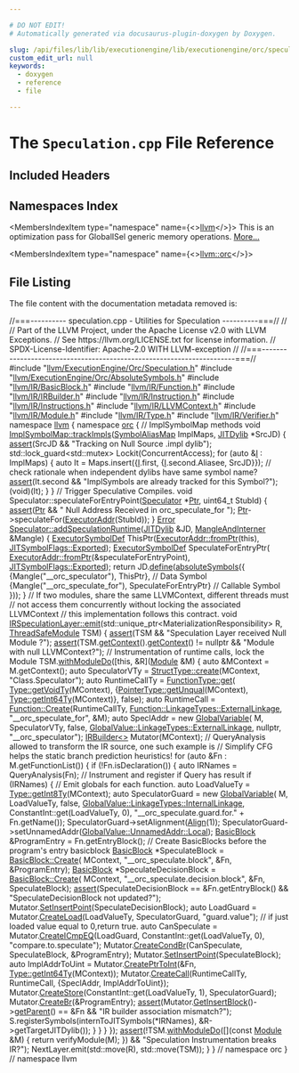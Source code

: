 ```yaml
---

# DO NOT EDIT!
# Automatically generated via docusaurus-plugin-doxygen by Doxygen.

slug: /api/files/lib/lib/executionengine/lib/executionengine/orc/speculation-cpp
custom_edit_url: null
keywords:
  - doxygen
  - reference
  - file

---
```





# The `Speculation.cpp` File Reference

<DoxygenPage pluginConfig={pluginConfig}>



## Included Headers

<IncludesList>
<IncludesListItem
  filePath="llvm/ExecutionEngine/Orc/Speculation.h"
  permalink="/docs/api/files/include/include/llvm/include/llvm/executionengine/include/llvm/executionengine/orc/speculation-h"
  isLocal="true" />
<IncludesListItem
  filePath="llvm/ExecutionEngine/Orc/AbsoluteSymbols.h"
  permalink="/docs/api/files/include/include/llvm/include/llvm/executionengine/include/llvm/executionengine/orc/absolutesymbols-h"
  isLocal="true" />
<IncludesListItem
  filePath="llvm/IR/BasicBlock.h"
  permalink="/docs/api/files/include/include/llvm/include/llvm/ir/basicblock-h"
  isLocal="true" />
<IncludesListItem
  filePath="llvm/IR/Function.h"
  permalink="/docs/api/files/include/include/llvm/include/llvm/ir/function-h"
  isLocal="true" />
<IncludesListItem
  filePath="llvm/IR/IRBuilder.h"
  permalink="/docs/api/files/include/include/llvm/include/llvm/ir/irbuilder-h"
  isLocal="true" />
<IncludesListItem
  filePath="llvm/IR/Instruction.h"
  permalink="/docs/api/files/include/include/llvm/include/llvm/ir/instruction-h"
  isLocal="true" />
<IncludesListItem
  filePath="llvm/IR/Instructions.h"
  permalink="/docs/api/files/include/include/llvm/include/llvm/ir/instructions-h"
  isLocal="true" />
<IncludesListItem
  filePath="llvm/IR/LLVMContext.h"
  permalink="/docs/api/files/include/include/llvm/include/llvm/ir/llvmcontext-h"
  isLocal="true" />
<IncludesListItem
  filePath="llvm/IR/Module.h"
  permalink="/docs/api/files/include/include/llvm/include/llvm/ir/module-h"
  isLocal="true" />
<IncludesListItem
  filePath="llvm/IR/Type.h"
  permalink="/docs/api/files/include/include/llvm/include/llvm/ir/type-h"
  isLocal="true" />
<IncludesListItem
  filePath="llvm/IR/Verifier.h"
  permalink="/docs/api/files/include/include/llvm/include/llvm/ir/verifier-h"
  isLocal="true" />
</IncludesList>

## Namespaces Index

<MembersIndex>

<MembersIndexItem
  type="namespace"
  name={<><a href="/docs/api/namespaces/llvm">llvm</a></>}>
This is an optimization pass for GlobalISel generic memory operations. <a href="/docs/api/namespaces/llvm/#details">More...</a>
</MembersIndexItem>

<MembersIndexItem
  type="namespace"
  name={<><a href="/docs/api/namespaces/llvm/orc">llvm::orc</a></>}>
</MembersIndexItem>

</MembersIndex>


## File Listing

The file content with the documentation metadata removed is:

<ProgramListing>

<Link id="l00001" /><CodeLine lineNumber="1"><span class="doxyHighlightComment">//===---------- speculation.cpp - Utilities for Speculation ----------===//</span></CodeLine>
<Link id="l00002" /><CodeLine lineNumber="2"><span class="doxyHighlightComment">//</span></CodeLine>
<Link id="l00003" /><CodeLine lineNumber="3"><span class="doxyHighlightComment">// Part of the LLVM Project, under the Apache License v2.0 with LLVM Exceptions.</span></CodeLine>
<Link id="l00004" /><CodeLine lineNumber="4"><span class="doxyHighlightComment">// See https://llvm.org/LICENSE.txt for license information.</span></CodeLine>
<Link id="l00005" /><CodeLine lineNumber="5"><span class="doxyHighlightComment">// SPDX-License-Identifier: Apache-2.0 WITH LLVM-exception</span></CodeLine>
<Link id="l00006" /><CodeLine lineNumber="6"><span class="doxyHighlightComment">//</span></CodeLine>
<Link id="l00007" /><CodeLine lineNumber="7"><span class="doxyHighlightComment">//===----------------------------------------------------------------------===//</span></CodeLine>
<Link id="l00008" /><CodeLine lineNumber="8"></CodeLine>
<Link id="l00009" /><CodeLine lineNumber="9"><span class="doxyHighlightPreprocessor">#include &quot;<a href="/docs/api/files/include/include/llvm/include/llvm/executionengine/include/llvm/executionengine/orc/speculation-h">llvm/ExecutionEngine/Orc/Speculation.h</a>&quot;</span></CodeLine>
<Link id="l00010" /><CodeLine lineNumber="10"></CodeLine>
<Link id="l00011" /><CodeLine lineNumber="11"><span class="doxyHighlightPreprocessor">#include &quot;<a href="/docs/api/files/include/include/llvm/include/llvm/executionengine/include/llvm/executionengine/orc/absolutesymbols-h">llvm/ExecutionEngine/Orc/AbsoluteSymbols.h</a>&quot;</span></CodeLine>
<Link id="l00012" /><CodeLine lineNumber="12"><span class="doxyHighlightPreprocessor">#include &quot;<a href="/docs/api/files/include/include/llvm/include/llvm/ir/basicblock-h">llvm/IR/BasicBlock.h</a>&quot;</span></CodeLine>
<Link id="l00013" /><CodeLine lineNumber="13"><span class="doxyHighlightPreprocessor">#include &quot;<a href="/docs/api/files/include/include/llvm/include/llvm/ir/function-h">llvm/IR/Function.h</a>&quot;</span></CodeLine>
<Link id="l00014" /><CodeLine lineNumber="14"><span class="doxyHighlightPreprocessor">#include &quot;<a href="/docs/api/files/include/include/llvm/include/llvm/ir/irbuilder-h">llvm/IR/IRBuilder.h</a>&quot;</span></CodeLine>
<Link id="l00015" /><CodeLine lineNumber="15"><span class="doxyHighlightPreprocessor">#include &quot;<a href="/docs/api/files/include/include/llvm/include/llvm/ir/instruction-h">llvm/IR/Instruction.h</a>&quot;</span></CodeLine>
<Link id="l00016" /><CodeLine lineNumber="16"><span class="doxyHighlightPreprocessor">#include &quot;<a href="/docs/api/files/include/include/llvm/include/llvm/ir/instructions-h">llvm/IR/Instructions.h</a>&quot;</span></CodeLine>
<Link id="l00017" /><CodeLine lineNumber="17"><span class="doxyHighlightPreprocessor">#include &quot;<a href="/docs/api/files/include/include/llvm/include/llvm/ir/llvmcontext-h">llvm/IR/LLVMContext.h</a>&quot;</span></CodeLine>
<Link id="l00018" /><CodeLine lineNumber="18"><span class="doxyHighlightPreprocessor">#include &quot;<a href="/docs/api/files/include/include/llvm/include/llvm/ir/module-h">llvm/IR/Module.h</a>&quot;</span></CodeLine>
<Link id="l00019" /><CodeLine lineNumber="19"><span class="doxyHighlightPreprocessor">#include &quot;<a href="/docs/api/files/include/include/llvm/include/llvm/ir/type-h">llvm/IR/Type.h</a>&quot;</span></CodeLine>
<Link id="l00020" /><CodeLine lineNumber="20"><span class="doxyHighlightPreprocessor">#include &quot;<a href="/docs/api/files/include/include/llvm/include/llvm/ir/verifier-h">llvm/IR/Verifier.h</a>&quot;</span></CodeLine>
<Link id="l00021" /><CodeLine lineNumber="21"></CodeLine>
<Link id="l00022" /><CodeLine lineNumber="22"><span class="doxyHighlightKeyword">namespace </span><span class="doxyHighlight"><a href="/docs/api/namespaces/llvm">llvm</a> &#123;</span></CodeLine>
<Link id="l00023" /><CodeLine lineNumber="23"></CodeLine>
<Link id="l00024" /><CodeLine lineNumber="24"><span class="doxyHighlightKeyword">namespace </span><span class="doxyHighlight"><a href="/docs/api/namespaces/llvm/orc">orc</a> &#123;</span></CodeLine>
<Link id="l00025" /><CodeLine lineNumber="25"></CodeLine>
<Link id="l00026" /><CodeLine lineNumber="26"><span class="doxyHighlightComment">// ImplSymbolMap methods</span></CodeLine>
<Link id="l00027" /><CodeLine lineNumber="27" lineLink="/docs/api/classes/llvm/orc/implsymbolmap/#a3b0cd2b18017842eb8c3b1fbc8b640c6"><span class="doxyHighlightKeywordType">void</span><span class="doxyHighlight"> <a href="/docs/api/classes/llvm/orc/implsymbolmap/#a3b0cd2b18017842eb8c3b1fbc8b640c6">ImplSymbolMap::trackImpls</a>(<a href="/docs/api/namespaces/llvm/orc/#adfa7bcc2544e48c4531ebfe74ae622b2">SymbolAliasMap</a> ImplMaps, <a href="/docs/api/classes/llvm/orc/jitdylib">JITDylib</a> &#42;SrcJD) &#123;</span></CodeLine>
<Link id="l00028" /><CodeLine lineNumber="28"><span class="doxyHighlight">  <a href="/docs/api/files/lib/lib/target/lib/target/amdgpu/silowercontrolflow-cpp/#a4868c5d81c5ccc98c47aeab6244346a0">assert</a>(SrcJD &amp;&amp; </span><span class="doxyHighlightStringLiteral">&quot;Tracking on Null Source .impl dylib&quot;</span><span class="doxyHighlight">);</span></CodeLine>
<Link id="l00029" /><CodeLine lineNumber="29"><span class="doxyHighlight">  std::lock&#95;guard&lt;std::mutex&gt; Lockit(ConcurrentAccess);</span></CodeLine>
<Link id="l00030" /><CodeLine lineNumber="30"><span class="doxyHighlight">  </span><span class="doxyHighlightKeywordFlow">for</span><span class="doxyHighlight"> (</span><span class="doxyHighlightKeyword">auto</span><span class="doxyHighlight"> &amp;<a href="/docs/api/files/lib/lib/support/md5-cpp/#ac0eafdc9ee161b71e7af98af736952fd">I</a> : ImplMaps) &#123;</span></CodeLine>
<Link id="l00031" /><CodeLine lineNumber="31"><span class="doxyHighlight">    </span><span class="doxyHighlightKeyword">auto</span><span class="doxyHighlight"> It = Maps.insert(&#123;<a href="/docs/api/files/lib/lib/support/md5-cpp/#ac0eafdc9ee161b71e7af98af736952fd">I</a>.first, &#123;<a href="/docs/api/files/lib/lib/support/md5-cpp/#ac0eafdc9ee161b71e7af98af736952fd">I</a>.second.Aliasee, SrcJD&#125;&#125;);</span></CodeLine>
<Link id="l00032" /><CodeLine lineNumber="32"><span class="doxyHighlight">    </span><span class="doxyHighlightComment">// check rationale when independent dylibs have same symbol name?</span></CodeLine>
<Link id="l00033" /><CodeLine lineNumber="33"><span class="doxyHighlight">    <a href="/docs/api/files/lib/lib/target/lib/target/amdgpu/silowercontrolflow-cpp/#a4868c5d81c5ccc98c47aeab6244346a0">assert</a>(It.second &amp;&amp; </span><span class="doxyHighlightStringLiteral">&quot;ImplSymbols are already tracked for this Symbol?&quot;</span><span class="doxyHighlight">);</span></CodeLine>
<Link id="l00034" /><CodeLine lineNumber="34"><span class="doxyHighlight">    (void)(It);</span></CodeLine>
<Link id="l00035" /><CodeLine lineNumber="35"><span class="doxyHighlight">  &#125;</span></CodeLine>
<Link id="l00036" /><CodeLine lineNumber="36"><span class="doxyHighlight">&#125;</span></CodeLine>
<Link id="l00037" /><CodeLine lineNumber="37"></CodeLine>
<Link id="l00038" /><CodeLine lineNumber="38"><span class="doxyHighlightComment">// Trigger Speculative Compiles.</span></CodeLine>
<Link id="l00039" /><CodeLine lineNumber="39"><span class="doxyHighlightKeywordType">void</span><span class="doxyHighlight"> Speculator::speculateForEntryPoint(<a href="/docs/api/classes/llvm/orc/speculator">Speculator</a> &#42;<a href="/docs/api/files/lib/lib/analysis/targetlibraryinfo-cpp/#aca185e6d0e9f423dbb24440206454872a11dbf501abf829b3ab7049c2d3a8a053">Ptr</a>, uint64&#95;t StubId) &#123;</span></CodeLine>
<Link id="l00040" /><CodeLine lineNumber="40"><span class="doxyHighlight">  <a href="/docs/api/files/lib/lib/target/lib/target/amdgpu/silowercontrolflow-cpp/#a4868c5d81c5ccc98c47aeab6244346a0">assert</a>(<a href="/docs/api/files/lib/lib/analysis/targetlibraryinfo-cpp/#aca185e6d0e9f423dbb24440206454872a11dbf501abf829b3ab7049c2d3a8a053">Ptr</a> &amp;&amp; </span><span class="doxyHighlightStringLiteral">&quot; Null Address Received in orc&#95;speculate&#95;for &quot;</span><span class="doxyHighlight">);</span></CodeLine>
<Link id="l00041" /><CodeLine lineNumber="41"><span class="doxyHighlight">  <a href="/docs/api/files/lib/lib/analysis/targetlibraryinfo-cpp/#aca185e6d0e9f423dbb24440206454872a11dbf501abf829b3ab7049c2d3a8a053">Ptr</a>-&gt;speculateFor(<a href="/docs/api/classes/llvm/orc/executoraddr">ExecutorAddr</a>(StubId));</span></CodeLine>
<Link id="l00042" /><CodeLine lineNumber="42"><span class="doxyHighlight">&#125;</span></CodeLine>
<Link id="l00043" /><CodeLine lineNumber="43"></CodeLine>
<Link id="l00044" /><CodeLine lineNumber="44" lineLink="/docs/api/classes/llvm/orc/speculator/#aa6a0f8e9226177178d049976fd7394be"><span class="doxyHighlight"><a href="/docs/api/classes/llvm/error">Error</a> <a href="/docs/api/classes/llvm/orc/speculator/#aa6a0f8e9226177178d049976fd7394be">Speculator::addSpeculationRuntime</a>(<a href="/docs/api/classes/llvm/orc/jitdylib">JITDylib</a> &amp;JD,</span></CodeLine>
<Link id="l00045" /><CodeLine lineNumber="45"><span class="doxyHighlight">                                        <a href="/docs/api/classes/llvm/orc/mangleandinterner">MangleAndInterner</a> &amp;Mangle) &#123;</span></CodeLine>
<Link id="l00046" /><CodeLine lineNumber="46"><span class="doxyHighlight">  <a href="/docs/api/classes/llvm/orc/executorsymboldef">ExecutorSymbolDef</a> ThisPtr(<a href="/docs/api/classes/llvm/orc/executoraddr/#a8adb0ae35f7e95c960c86cfe19bc7215">ExecutorAddr::fromPtr</a>(</span><span class="doxyHighlightKeyword">this</span><span class="doxyHighlight">),</span></CodeLine>
<Link id="l00047" /><CodeLine lineNumber="47"><span class="doxyHighlight">                            <a href="/docs/api/classes/llvm/jitsymbolflags/#ad509c6d010720c4f71aeac1fba93f8cbaeb59403a31ee3f63734a411e9e42ddd8">JITSymbolFlags::Exported</a>);</span></CodeLine>
<Link id="l00048" /><CodeLine lineNumber="48"><span class="doxyHighlight">  <a href="/docs/api/classes/llvm/orc/executorsymboldef">ExecutorSymbolDef</a> SpeculateForEntryPtr(</span></CodeLine>
<Link id="l00049" /><CodeLine lineNumber="49"><span class="doxyHighlight">      <a href="/docs/api/classes/llvm/orc/executoraddr/#a8adb0ae35f7e95c960c86cfe19bc7215">ExecutorAddr::fromPtr</a>(&amp;speculateForEntryPoint), <a href="/docs/api/classes/llvm/jitsymbolflags/#ad509c6d010720c4f71aeac1fba93f8cbaeb59403a31ee3f63734a411e9e42ddd8">JITSymbolFlags::Exported</a>);</span></CodeLine>
<Link id="l00050" /><CodeLine lineNumber="50"><span class="doxyHighlight">  </span><span class="doxyHighlightKeywordFlow">return</span><span class="doxyHighlight"> JD.<a href="/docs/api/classes/llvm/orc/jitdylib/#a5ec8631eb0c37168d6f85c4ecad77747">define</a>(<a href="/docs/api/namespaces/llvm/orc/#a3a6ca0ed8ac3267e0579452013a2e82d">absoluteSymbols</a>(&#123;</span></CodeLine>
<Link id="l00051" /><CodeLine lineNumber="51"><span class="doxyHighlight">      &#123;Mangle(</span><span class="doxyHighlightStringLiteral">&quot;&#95;&#95;orc&#95;speculator&quot;</span><span class="doxyHighlight">), ThisPtr&#125;,                </span><span class="doxyHighlightComment">// Data Symbol</span></CodeLine>
<Link id="l00052" /><CodeLine lineNumber="52"><span class="doxyHighlight">      &#123;Mangle(</span><span class="doxyHighlightStringLiteral">&quot;&#95;&#95;orc&#95;speculate&#95;for&quot;</span><span class="doxyHighlight">), SpeculateForEntryPtr&#125; </span><span class="doxyHighlightComment">// Callable Symbol</span></CodeLine>
<Link id="l00053" /><CodeLine lineNumber="53"><span class="doxyHighlight">  &#125;));</span></CodeLine>
<Link id="l00054" /><CodeLine lineNumber="54"><span class="doxyHighlight">&#125;</span></CodeLine>
<Link id="l00055" /><CodeLine lineNumber="55"></CodeLine>
<Link id="l00056" /><CodeLine lineNumber="56"><span class="doxyHighlightComment">// If two modules, share the same LLVMContext, different threads must</span></CodeLine>
<Link id="l00057" /><CodeLine lineNumber="57"><span class="doxyHighlightComment">// not access them concurrently without locking the associated LLVMContext</span></CodeLine>
<Link id="l00058" /><CodeLine lineNumber="58"><span class="doxyHighlightComment">// this implementation follows this contract.</span></CodeLine>
<Link id="l00059" /><CodeLine lineNumber="59" lineLink="/docs/api/classes/llvm/orc/irspeculationlayer/#ac443c17bb572b2276321acc44b417ec7"><span class="doxyHighlightKeywordType">void</span><span class="doxyHighlight"> <a href="/docs/api/classes/llvm/orc/irspeculationlayer/#ac443c17bb572b2276321acc44b417ec7">IRSpeculationLayer::emit</a>(std::unique&#95;ptr&lt;MaterializationResponsibility&gt; R,</span></CodeLine>
<Link id="l00060" /><CodeLine lineNumber="60"><span class="doxyHighlight">                              <a href="/docs/api/classes/llvm/orc/threadsafemodule">ThreadSafeModule</a> TSM) &#123;</span></CodeLine>
<Link id="l00061" /><CodeLine lineNumber="61"></CodeLine>
<Link id="l00062" /><CodeLine lineNumber="62"><span class="doxyHighlight">  <a href="/docs/api/files/lib/lib/target/lib/target/amdgpu/silowercontrolflow-cpp/#a4868c5d81c5ccc98c47aeab6244346a0">assert</a>(TSM &amp;&amp; </span><span class="doxyHighlightStringLiteral">&quot;Speculation Layer received Null Module ?&quot;</span><span class="doxyHighlight">);</span></CodeLine>
<Link id="l00063" /><CodeLine lineNumber="63"><span class="doxyHighlight">  <a href="/docs/api/files/lib/lib/target/lib/target/amdgpu/silowercontrolflow-cpp/#a4868c5d81c5ccc98c47aeab6244346a0">assert</a>(TSM.<a href="/docs/api/classes/llvm/orc/threadsafemodule/#a005c94184fdf73cdac56be7b8f17fc12">getContext</a>().<a href="/docs/api/classes/llvm/orc/threadsafecontext/#a26cd7d5082cf17b4782dc90afbc37899">getContext</a>() != </span><span class="doxyHighlightKeyword">nullptr</span><span class="doxyHighlight"> &amp;&amp;</span></CodeLine>
<Link id="l00064" /><CodeLine lineNumber="64"><span class="doxyHighlight">         </span><span class="doxyHighlightStringLiteral">&quot;Module with null LLVMContext?&quot;</span><span class="doxyHighlight">);</span></CodeLine>
<Link id="l00065" /><CodeLine lineNumber="65"></CodeLine>
<Link id="l00066" /><CodeLine lineNumber="66"><span class="doxyHighlight">  </span><span class="doxyHighlightComment">// Instrumentation of runtime calls, lock the Module</span></CodeLine>
<Link id="l00067" /><CodeLine lineNumber="67"><span class="doxyHighlight">  TSM.<a href="/docs/api/classes/llvm/orc/threadsafemodule/#a5dc53e9bbda9066a1ade839494fe0cd9">withModuleDo</a>(&#91;</span><span class="doxyHighlightKeyword">this</span><span class="doxyHighlight">, &amp;R&#93;(<a href="/docs/api/classes/llvm/module">Module</a> &amp;M) &#123;</span></CodeLine>
<Link id="l00068" /><CodeLine lineNumber="68"><span class="doxyHighlight">    </span><span class="doxyHighlightKeyword">auto</span><span class="doxyHighlight"> &amp;MContext = M.getContext();</span></CodeLine>
<Link id="l00069" /><CodeLine lineNumber="69"><span class="doxyHighlight">    </span><span class="doxyHighlightKeyword">auto</span><span class="doxyHighlight"> SpeculatorVTy = <a href="/docs/api/classes/llvm/structtype/#a82648246c07eb8a33f628eea28cb988c">StructType::create</a>(MContext, </span><span class="doxyHighlightStringLiteral">&quot;Class.Speculator&quot;</span><span class="doxyHighlight">);</span></CodeLine>
<Link id="l00070" /><CodeLine lineNumber="70"><span class="doxyHighlight">    </span><span class="doxyHighlightKeyword">auto</span><span class="doxyHighlight"> RuntimeCallTy = <a href="/docs/api/classes/llvm/functiontype/#af8be7844c269f201ebcee1e15048c378">FunctionType::get</a>(</span></CodeLine>
<Link id="l00071" /><CodeLine lineNumber="71"><span class="doxyHighlight">        <a href="/docs/api/classes/llvm/type/#a6e20e76960d952de088354cbcd14c3ab">Type::getVoidTy</a>(MContext),</span></CodeLine>
<Link id="l00072" /><CodeLine lineNumber="72"><span class="doxyHighlight">        &#123;<a href="/docs/api/classes/llvm/pointertype/#af8a1dbdbfd89aa4899b3c0d39495d0dd">PointerType::getUnqual</a>(MContext), <a href="/docs/api/classes/llvm/type/#a05186fa23e4d11b9855a9599ba87a4b7">Type::getInt64Ty</a>(MContext)&#125;, </span><span class="doxyHighlightKeyword">false</span><span class="doxyHighlight">);</span></CodeLine>
<Link id="l00073" /><CodeLine lineNumber="73"><span class="doxyHighlight">    </span><span class="doxyHighlightKeyword">auto</span><span class="doxyHighlight"> RuntimeCall =</span></CodeLine>
<Link id="l00074" /><CodeLine lineNumber="74"><span class="doxyHighlight">        <a href="/docs/api/classes/llvm/function/#a05d7aedbbdc0fd24e8bc27edfe9c603f">Function::Create</a>(RuntimeCallTy, <a href="/docs/api/classes/llvm/globalvalue/#aedfa75f0c85c4aa85b257f066fbea57ca6c93794d7b99cd433e96c53eadb15a6e">Function::LinkageTypes::ExternalLinkage</a>,</span></CodeLine>
<Link id="l00075" /><CodeLine lineNumber="75"><span class="doxyHighlight">                         </span><span class="doxyHighlightStringLiteral">&quot;&#95;&#95;orc&#95;speculate&#95;for&quot;</span><span class="doxyHighlight">, &amp;M);</span></CodeLine>
<Link id="l00076" /><CodeLine lineNumber="76"><span class="doxyHighlight">    </span><span class="doxyHighlightKeyword">auto</span><span class="doxyHighlight"> SpeclAddr = </span><span class="doxyHighlightKeyword">new</span><span class="doxyHighlight"> <a href="/docs/api/classes/llvm/globalvariable">GlobalVariable</a>(</span></CodeLine>
<Link id="l00077" /><CodeLine lineNumber="77"><span class="doxyHighlight">        M, SpeculatorVTy, </span><span class="doxyHighlightKeyword">false</span><span class="doxyHighlight">, <a href="/docs/api/classes/llvm/globalvalue/#aedfa75f0c85c4aa85b257f066fbea57ca6c93794d7b99cd433e96c53eadb15a6e">GlobalValue::LinkageTypes::ExternalLinkage</a>,</span></CodeLine>
<Link id="l00078" /><CodeLine lineNumber="78"><span class="doxyHighlight">        </span><span class="doxyHighlightKeyword">nullptr</span><span class="doxyHighlight">, </span><span class="doxyHighlightStringLiteral">&quot;&#95;&#95;orc&#95;speculator&quot;</span><span class="doxyHighlight">);</span></CodeLine>
<Link id="l00079" /><CodeLine lineNumber="79"></CodeLine>
<Link id="l00080" /><CodeLine lineNumber="80"><span class="doxyHighlight">    <a href="/docs/api/classes/llvm/irbuilder">IRBuilder&lt;&gt;</a> Mutator(MContext);</span></CodeLine>
<Link id="l00081" /><CodeLine lineNumber="81"></CodeLine>
<Link id="l00082" /><CodeLine lineNumber="82"><span class="doxyHighlight">    </span><span class="doxyHighlightComment">// QueryAnalysis allowed to transform the IR source, one such example is</span></CodeLine>
<Link id="l00083" /><CodeLine lineNumber="83"><span class="doxyHighlight">    </span><span class="doxyHighlightComment">// Simplify CFG helps the static branch prediction heuristics!</span></CodeLine>
<Link id="l00084" /><CodeLine lineNumber="84"><span class="doxyHighlight">    </span><span class="doxyHighlightKeywordFlow">for</span><span class="doxyHighlight"> (</span><span class="doxyHighlightKeyword">auto</span><span class="doxyHighlight"> &amp;Fn : M.getFunctionList()) &#123;</span></CodeLine>
<Link id="l00085" /><CodeLine lineNumber="85"><span class="doxyHighlight">      </span><span class="doxyHighlightKeywordFlow">if</span><span class="doxyHighlight"> (!Fn.isDeclaration()) &#123;</span></CodeLine>
<Link id="l00086" /><CodeLine lineNumber="86"></CodeLine>
<Link id="l00087" /><CodeLine lineNumber="87"><span class="doxyHighlight">        </span><span class="doxyHighlightKeyword">auto</span><span class="doxyHighlight"> IRNames = QueryAnalysis(Fn);</span></CodeLine>
<Link id="l00088" /><CodeLine lineNumber="88"><span class="doxyHighlight">        </span><span class="doxyHighlightComment">// Instrument and register if Query has result</span></CodeLine>
<Link id="l00089" /><CodeLine lineNumber="89"><span class="doxyHighlight">        </span><span class="doxyHighlightKeywordFlow">if</span><span class="doxyHighlight"> (IRNames) &#123;</span></CodeLine>
<Link id="l00090" /><CodeLine lineNumber="90"></CodeLine>
<Link id="l00091" /><CodeLine lineNumber="91"><span class="doxyHighlight">          </span><span class="doxyHighlightComment">// Emit globals for each function.</span></CodeLine>
<Link id="l00092" /><CodeLine lineNumber="92"><span class="doxyHighlight">          </span><span class="doxyHighlightKeyword">auto</span><span class="doxyHighlight"> LoadValueTy = <a href="/docs/api/classes/llvm/type/#a7ba5de75f50bb4a4ba920698edf39b28">Type::getInt8Ty</a>(MContext);</span></CodeLine>
<Link id="l00093" /><CodeLine lineNumber="93"><span class="doxyHighlight">          </span><span class="doxyHighlightKeyword">auto</span><span class="doxyHighlight"> SpeculatorGuard = </span><span class="doxyHighlightKeyword">new</span><span class="doxyHighlight"> <a href="/docs/api/classes/llvm/globalvariable">GlobalVariable</a>(</span></CodeLine>
<Link id="l00094" /><CodeLine lineNumber="94"><span class="doxyHighlight">              M, LoadValueTy, </span><span class="doxyHighlightKeyword">false</span><span class="doxyHighlight">, <a href="/docs/api/classes/llvm/globalvalue/#aedfa75f0c85c4aa85b257f066fbea57ca1511edd03e02d1f3dd277a3c6abf6ad5">GlobalValue::LinkageTypes::InternalLinkage</a>,</span></CodeLine>
<Link id="l00095" /><CodeLine lineNumber="95"><span class="doxyHighlight">              ConstantInt::get(LoadValueTy, 0),</span></CodeLine>
<Link id="l00096" /><CodeLine lineNumber="96"><span class="doxyHighlight">              </span><span class="doxyHighlightStringLiteral">&quot;&#95;&#95;orc&#95;speculate.guard.for.&quot;</span><span class="doxyHighlight"> + Fn.getName());</span></CodeLine>
<Link id="l00097" /><CodeLine lineNumber="97"><span class="doxyHighlight">          SpeculatorGuard-&gt;setAlignment(<a href="/docs/api/structs/llvm/align">Align</a>(1));</span></CodeLine>
<Link id="l00098" /><CodeLine lineNumber="98"><span class="doxyHighlight">          SpeculatorGuard-&gt;setUnnamedAddr(<a href="/docs/api/classes/llvm/globalvalue/#ae8df4be75bfc50b1eadd74e85c25fa45a509820290d57f333403f490dde7316f4">GlobalValue::UnnamedAddr::Local</a>);</span></CodeLine>
<Link id="l00099" /><CodeLine lineNumber="99"></CodeLine>
<Link id="l00100" /><CodeLine lineNumber="100"><span class="doxyHighlight">          <a href="/docs/api/classes/llvm/basicblock">BasicBlock</a> &amp;ProgramEntry = Fn.getEntryBlock();</span></CodeLine>
<Link id="l00101" /><CodeLine lineNumber="101"><span class="doxyHighlight">          </span><span class="doxyHighlightComment">// Create BasicBlocks before the program&#39;s entry basicblock</span></CodeLine>
<Link id="l00102" /><CodeLine lineNumber="102"><span class="doxyHighlight">          <a href="/docs/api/classes/llvm/basicblock">BasicBlock</a> &#42;SpeculateBlock = <a href="/docs/api/classes/llvm/basicblock/#a4a5b798214be930cf8e133c032ba0129">BasicBlock::Create</a>(</span></CodeLine>
<Link id="l00103" /><CodeLine lineNumber="103"><span class="doxyHighlight">              MContext, </span><span class="doxyHighlightStringLiteral">&quot;&#95;&#95;orc&#95;speculate.block&quot;</span><span class="doxyHighlight">, &amp;Fn, &amp;ProgramEntry);</span></CodeLine>
<Link id="l00104" /><CodeLine lineNumber="104"><span class="doxyHighlight">          <a href="/docs/api/classes/llvm/basicblock">BasicBlock</a> &#42;SpeculateDecisionBlock = <a href="/docs/api/classes/llvm/basicblock/#a4a5b798214be930cf8e133c032ba0129">BasicBlock::Create</a>(</span></CodeLine>
<Link id="l00105" /><CodeLine lineNumber="105"><span class="doxyHighlight">              MContext, </span><span class="doxyHighlightStringLiteral">&quot;&#95;&#95;orc&#95;speculate.decision.block&quot;</span><span class="doxyHighlight">, &amp;Fn, SpeculateBlock);</span></CodeLine>
<Link id="l00106" /><CodeLine lineNumber="106"></CodeLine>
<Link id="l00107" /><CodeLine lineNumber="107"><span class="doxyHighlight">          <a href="/docs/api/files/lib/lib/target/lib/target/amdgpu/silowercontrolflow-cpp/#a4868c5d81c5ccc98c47aeab6244346a0">assert</a>(SpeculateDecisionBlock == &amp;Fn.getEntryBlock() &amp;&amp;</span></CodeLine>
<Link id="l00108" /><CodeLine lineNumber="108"><span class="doxyHighlight">                 </span><span class="doxyHighlightStringLiteral">&quot;SpeculateDecisionBlock not updated?&quot;</span><span class="doxyHighlight">);</span></CodeLine>
<Link id="l00109" /><CodeLine lineNumber="109"><span class="doxyHighlight">          Mutator.<a href="/docs/api/classes/llvm/irbuilderbase/#ace45cae6925c65e9d6916e09dd5b17cc">SetInsertPoint</a>(SpeculateDecisionBlock);</span></CodeLine>
<Link id="l00110" /><CodeLine lineNumber="110"></CodeLine>
<Link id="l00111" /><CodeLine lineNumber="111"><span class="doxyHighlight">          </span><span class="doxyHighlightKeyword">auto</span><span class="doxyHighlight"> LoadGuard =</span></CodeLine>
<Link id="l00112" /><CodeLine lineNumber="112"><span class="doxyHighlight">              Mutator.<a href="/docs/api/classes/llvm/irbuilderbase/#a9b01712e5f196d6d3d021ef23aad50e4">CreateLoad</a>(LoadValueTy, SpeculatorGuard, </span><span class="doxyHighlightStringLiteral">&quot;guard.value&quot;</span><span class="doxyHighlight">);</span></CodeLine>
<Link id="l00113" /><CodeLine lineNumber="113"><span class="doxyHighlight">          </span><span class="doxyHighlightComment">// if just loaded value equal to 0,return true.</span></CodeLine>
<Link id="l00114" /><CodeLine lineNumber="114"><span class="doxyHighlight">          </span><span class="doxyHighlightKeyword">auto</span><span class="doxyHighlight"> CanSpeculate =</span></CodeLine>
<Link id="l00115" /><CodeLine lineNumber="115"><span class="doxyHighlight">              Mutator.<a href="/docs/api/classes/llvm/irbuilderbase/#a8c75539a39f167f352b37ccdd788a7e4">CreateICmpEQ</a>(LoadGuard, ConstantInt::get(LoadValueTy, 0),</span></CodeLine>
<Link id="l00116" /><CodeLine lineNumber="116"><span class="doxyHighlight">                                   </span><span class="doxyHighlightStringLiteral">&quot;compare.to.speculate&quot;</span><span class="doxyHighlight">);</span></CodeLine>
<Link id="l00117" /><CodeLine lineNumber="117"><span class="doxyHighlight">          Mutator.<a href="/docs/api/classes/llvm/irbuilderbase/#a972c30f044db799668bdcace5544edeb">CreateCondBr</a>(CanSpeculate, SpeculateBlock, &amp;ProgramEntry);</span></CodeLine>
<Link id="l00118" /><CodeLine lineNumber="118"></CodeLine>
<Link id="l00119" /><CodeLine lineNumber="119"><span class="doxyHighlight">          Mutator.<a href="/docs/api/classes/llvm/irbuilderbase/#ace45cae6925c65e9d6916e09dd5b17cc">SetInsertPoint</a>(SpeculateBlock);</span></CodeLine>
<Link id="l00120" /><CodeLine lineNumber="120"><span class="doxyHighlight">          </span><span class="doxyHighlightKeyword">auto</span><span class="doxyHighlight"> ImplAddrToUint =</span></CodeLine>
<Link id="l00121" /><CodeLine lineNumber="121"><span class="doxyHighlight">              Mutator.<a href="/docs/api/classes/llvm/irbuilderbase/#aae2c1bf70058f3665edaec525457030c">CreatePtrToInt</a>(&amp;Fn, <a href="/docs/api/classes/llvm/type/#a05186fa23e4d11b9855a9599ba87a4b7">Type::getInt64Ty</a>(MContext));</span></CodeLine>
<Link id="l00122" /><CodeLine lineNumber="122"><span class="doxyHighlight">          Mutator.<a href="/docs/api/classes/llvm/irbuilderbase/#ab086c5b9f9563eda0cdd703f454e041e">CreateCall</a>(RuntimeCallTy, RuntimeCall,</span></CodeLine>
<Link id="l00123" /><CodeLine lineNumber="123"><span class="doxyHighlight">                             &#123;SpeclAddr, ImplAddrToUint&#125;);</span></CodeLine>
<Link id="l00124" /><CodeLine lineNumber="124"><span class="doxyHighlight">          Mutator.<a href="/docs/api/classes/llvm/irbuilderbase/#aabfc20af4dcf7d94262824dcac2e7bed">CreateStore</a>(ConstantInt::get(LoadValueTy, 1),</span></CodeLine>
<Link id="l00125" /><CodeLine lineNumber="125"><span class="doxyHighlight">                              SpeculatorGuard);</span></CodeLine>
<Link id="l00126" /><CodeLine lineNumber="126"><span class="doxyHighlight">          Mutator.<a href="/docs/api/classes/llvm/irbuilderbase/#abab736a0141f903dc32a6f48828ad908">CreateBr</a>(&amp;ProgramEntry);</span></CodeLine>
<Link id="l00127" /><CodeLine lineNumber="127"></CodeLine>
<Link id="l00128" /><CodeLine lineNumber="128"><span class="doxyHighlight">          <a href="/docs/api/files/lib/lib/target/lib/target/amdgpu/silowercontrolflow-cpp/#a4868c5d81c5ccc98c47aeab6244346a0">assert</a>(Mutator.<a href="/docs/api/classes/llvm/irbuilderbase/#a60a6d6c205f483fa96597a960f3c093b">GetInsertBlock</a>()-&gt;<a href="/docs/api/classes/llvm/basicblock/#a1b4bf7c97cdc8159fd73d48063f0b250">getParent</a>() == &amp;Fn &amp;&amp;</span></CodeLine>
<Link id="l00129" /><CodeLine lineNumber="129"><span class="doxyHighlight">                 </span><span class="doxyHighlightStringLiteral">&quot;IR builder association mismatch?&quot;</span><span class="doxyHighlight">);</span></CodeLine>
<Link id="l00130" /><CodeLine lineNumber="130"><span class="doxyHighlight">          S.registerSymbols(internToJITSymbols(&#42;IRNames),</span></CodeLine>
<Link id="l00131" /><CodeLine lineNumber="131"><span class="doxyHighlight">                            &amp;R-&gt;getTargetJITDylib());</span></CodeLine>
<Link id="l00132" /><CodeLine lineNumber="132"><span class="doxyHighlight">        &#125;</span></CodeLine>
<Link id="l00133" /><CodeLine lineNumber="133"><span class="doxyHighlight">      &#125;</span></CodeLine>
<Link id="l00134" /><CodeLine lineNumber="134"><span class="doxyHighlight">    &#125;</span></CodeLine>
<Link id="l00135" /><CodeLine lineNumber="135"><span class="doxyHighlight">  &#125;);</span></CodeLine>
<Link id="l00136" /><CodeLine lineNumber="136"></CodeLine>
<Link id="l00137" /><CodeLine lineNumber="137"><span class="doxyHighlight">  <a href="/docs/api/files/lib/lib/target/lib/target/amdgpu/silowercontrolflow-cpp/#a4868c5d81c5ccc98c47aeab6244346a0">assert</a>(!TSM.<a href="/docs/api/classes/llvm/orc/threadsafemodule/#a5dc53e9bbda9066a1ade839494fe0cd9">withModuleDo</a>(&#91;&#93;(</span><span class="doxyHighlightKeyword">const</span><span class="doxyHighlight"> <a href="/docs/api/classes/llvm/module">Module</a> &amp;M) &#123; return verifyModule(M); &#125;) &amp;&amp;</span></CodeLine>
<Link id="l00138" /><CodeLine lineNumber="138"><span class="doxyHighlight">         </span><span class="doxyHighlightStringLiteral">&quot;Speculation Instrumentation breaks IR?&quot;</span><span class="doxyHighlight">);</span></CodeLine>
<Link id="l00139" /><CodeLine lineNumber="139"></CodeLine>
<Link id="l00140" /><CodeLine lineNumber="140"><span class="doxyHighlight">  NextLayer.emit(std::move(R), std::move(TSM));</span></CodeLine>
<Link id="l00141" /><CodeLine lineNumber="141"><span class="doxyHighlight">&#125;</span></CodeLine>
<Link id="l00142" /><CodeLine lineNumber="142"></CodeLine>
<Link id="l00143" /><CodeLine lineNumber="143"><span class="doxyHighlight">&#125; </span><span class="doxyHighlightComment">// namespace orc</span></CodeLine>
<Link id="l00144" /><CodeLine lineNumber="144"><span class="doxyHighlight">&#125; </span><span class="doxyHighlightComment">// namespace llvm</span></CodeLine>

</ProgramListing>


</DoxygenPage>
